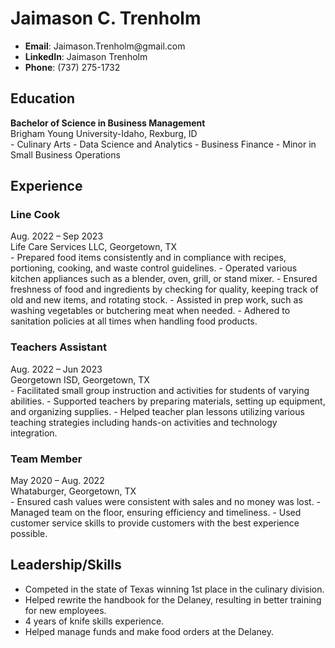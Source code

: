 # Jaimason C. Trenholm

- **Email**: Jaimason.Trenholm@gmail.com
- **LinkedIn**: Jaimason Trenholm
- **Phone**: (737) 275-1732

## Education

**Bachelor of Science in Business Management**  
Brigham Young University-Idaho, Rexburg, ID  
- Culinary Arts
- Data Science and Analytics
- Business Finance
- Minor in Small Business Operations

## Experience

### Line Cook
Aug. 2022 – Sep 2023  
Life Care Services LLC, Georgetown, TX  
- Prepared food items consistently and in compliance with recipes, portioning, cooking, and waste control guidelines.
- Operated various kitchen appliances such as a blender, oven, grill, or stand mixer.
- Ensured freshness of food and ingredients by checking for quality, keeping track of old and new items, and rotating stock.
- Assisted in prep work, such as washing vegetables or butchering meat when needed.
- Adhered to sanitation policies at all times when handling food products.

### Teachers Assistant
Aug. 2022 – Jun 2023  
Georgetown ISD, Georgetown, TX  
- Facilitated small group instruction and activities for students of varying abilities.
- Supported teachers by preparing materials, setting up equipment, and organizing supplies.
- Helped teacher plan lessons utilizing various teaching strategies including hands-on activities and technology integration.

### Team Member
May 2020 – Aug. 2022  
Whataburger, Georgetown, TX  
- Ensured cash values were consistent with sales and no money was lost.
- Managed team on the floor, ensuring efficiency and timeliness.
- Used customer service skills to provide customers with the best experience possible.

## Leadership/Skills

- Competed in the state of Texas winning 1st place in the culinary division.
- Helped rewrite the handbook for the Delaney, resulting in better training for new employees.
- 4 years of knife skills experience.
- Helped manage funds and make food orders at the Delaney.



<!-- ### Footer

Last updated: May 2013 -->